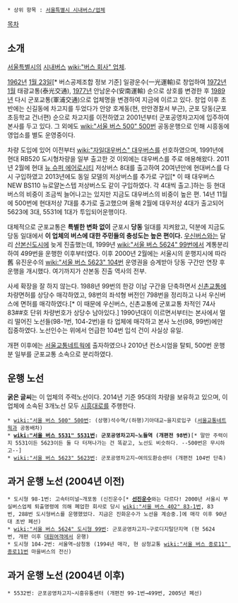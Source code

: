  * 상위 항목 : [[서울특별시 시내버스/업체]]

[[목차]]
== 소개 ==
[[서울특별시]]의 [[시내버스]] [[wiki:"버스 회사" 업체]].

[[1962년]] [[1월 23일]][* 버스공제조합 정보 기준] 일광운수(一光運輸)로 창업하여 [[1972년]] [[1월]] 태광교통(泰光交通), [[1977년]] 안남운수(安南運輸) 순으로 상호를 변경한 후 [[1989년]] 다시 군포교통(軍浦交通)으로 업체명을 변경하여 지금에 이르고 있다. 창업 이후 초반에는 신길동에 차고지를 두었다가 안양 호계동(현, 만안경찰서 부근), 군포 당동(군포초등학교 건너편) 순으로 차고지를 이전하였고 2001년부터 군포공영차고지에 입주하여 본사를 두고 있다. 그 외에도 [[wiki:"서울 버스 500" 500번]] 공동운행으로 인해 시흥동에 영업소를 별도 운영중이다.

차량 도입에 있어 이전부터 [[wiki:"자일대우버스" 대우버스]]를 선호하였으며, 1991년에 현대 RB520 도시형차량을 일부 출고한 것 이외에는 대우버스를 주로 애용해왔다. 2011년 2월에 현대 [[뉴 슈퍼 에어로시티]] 저상버스 8대를 출고하여 20여년만에 현대버스를 다시 구입하였고 2013년에도 동일 모델의 저상버스를 추가로 구입[* 이 때 대우버스 NEW BS110 뉴로얄논스텝 저상버스도 같이 구입하였다. 각 4대씩 출고.]하는 등 현대버스의 비중이 조금씩 늘어나고는 있지만 지금도 대우버스의 비중이 높은 편. 14년 11월에 500번에 현대저상 7대를 추가로 출고했으며 올해 2월에 대우저상 4대가 출고되어 5623에 3대, 5531에 1대가 투입되어운행이다.

대체적으로 군포교통은 '''특별한 변화 없이''' 군포시 '''당동''' 일대를 지켜왔고, 덕분에 지금도 당동 일대에서 '''이 업체의 버스에 대한 주민들의 충성도는 높은 편이다.''' [[우신버스]]와는 달리 [[산본신도시]]에 늦게 진출했는데, 1999년 [[wiki:"서울 버스 5624" 99번]]에서 계통분리하여 499번을 운행한 이후부터였다. 이후 2000년 2월에는 서울시의 운행지시에 따라 舊 유진운수의 [[wiki:"서울 버스 5623" 104번]] 운영권을 승계받아 당동 구간만 연장 후 운행을 개시했다. 여기까지가 산본동 진출 역사의 전부.

사세 확장을 잘 하지 않는다. 1988년 99번의 한강 이남 구간을 단축하면서 [[신촌교통]]에 차량면허를 상당수 매각하였고, 98번의 좌석형 버전인 798번을 정리하고 나서 우신버스에 면허를 매각하였다.[* 이 때문에 우신버스, 신촌교통에 군포교통 차적인 74사 83##호 단위 차량번호가 상당수 남아있다.] 1990년대이 이르면서부터는 본사에서 멀리 떨어진 노선들(98-1번, 104-2번)을 타 업체에 매각하고 본사 노선(98, 99번)에만 집중하였다. 노선인수는 위에서 언급한 104번 입석 건이 사실상 유일.

개편 이후에는 [[서울교통네트웍]]에 출자하였으나 2010년 컨소시엄을 탈퇴, 500번 운행분 일부를 군포교통 소속으로 분리하였다.

== 운행 노선 ==
'''굵은 글씨'''는 이 업체의 주력노선이다.
2014년 기준 95대의 차량을 보유하고 있으며, 이 업체에 소속된 3개노선 모두 [[시흥대로]]를 주행한다.

 * [[wiki:"서울 버스 500" 500번]]: (상행)석수역/(하행)기아대교~을지로입구 ([[서울교통네트웍]]과 공동배차)
 * '''[[wiki:"서울 버스 5531" 5531번]]: 군포공영차고지~노들역 (개편전 98번)'''[* 말만 주력이지 5531이든 5623이든 둘 다 터져나가는 건 똑같고, 노선도 비슷하다. --500번은 무시하고--]
 * [[wiki:"서울 버스 5623" 5623번]]: 군포공영차고지~여의도환승센터 (개편전 104번 단축)

== 과거 운행 노선 (2004년 이전) ==
 * 도시형 98-1번: 고속터미널~개포동 (신진운수[* '''[[선진운수]]'''와는 다르다! 2000년 서울시 부실버스업체 퇴출명령에 의해 폐업한 회사로 당시 [[wiki:"서울 버스 402" 83-1번]], 83번, 288번 도시형버스를 운행했었다. 지금은 진화운수가 노선을 계승중.]에 매각 이후 90년대 초반 폐선)
 * [[wiki:"서울 버스 5624" 도시형 99번]]: 군포공영차고지~구로디지털단지역 (현 5624번, 개편 이후 [[대원여객]]에서 운행)
 * 도시형 104-2번: 서울역~삼청동 (1994년 매각, 현 삼청교통 [[wiki:"서울 버스 종로11" 종로11번]] 마을버스의 전신)

== 과거 운행 노선 (2004년 이후) ==
 * 5532번: 군포공영차고지~시흥유통센터 (개편전 99-1번→499번, 2005년 폐선)
